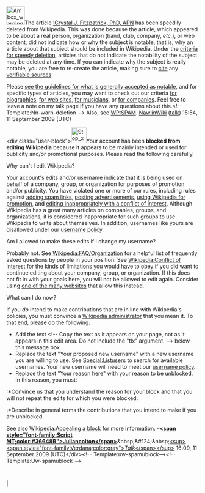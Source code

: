 <article id="24310064" title=User talk:Fitzpatrickconsultation>
	<talkpage id="24310064" title="User talk:Fitzpatrickconsultation">

{{Quote box
 | quote  = You may wish to consider using a Wizard to help you create articles. See the [[Wikipedia:Article wizard2.0|Article Wizard]].'''''
 | source = Thank you.
 | width  = 20%
 | align  = right
}}
[[Image:Ambox warning pn.svg|48px|left]]The article [[:Crystal J. Fitzpatrick, PhD, APN]] has been speedily deleted from Wikipedia. This was done because the article, which appeared to be about a real person, organization (band, club, company, ''etc.''), or web content, did not indicate how or why the subject is notable, that is, why an article about that subject should be included in Wikipedia. Under the [[WP:CSD#Articles|criteria for speedy deletion]], articles that do not indicate the notability of the subject may be deleted at any time. If you can indicate why the subject is really notable, you are free to re-create the article, making sure to [[Wikipedia:Citing sources|cite]] any [[Wikipedia:Verifiability|verifiable sources]].

Please [[Wikipedia:Notability|see the guidelines for what is generally accepted as notable]], and for specific types of articles, you may want to check out our criteria [[Wikipedia:Notability (people)|for biographies]], [[WP:WEB|for web sites]], [[WP:MUSIC|for musicians]], or [[WP:CORP|for companies]]. Feel free to leave a note on my talk page if you have any questions about this.&lt;!-- Template:Nn-warn-deletion --&gt;   Also, see [[WP:SPAM]]. [[User:NawlinWiki|NawlinWiki]] ([[User talk:NawlinWiki|talk]]) 15:54, 11 September 2009 (UTC)

&lt;div class=&quot;user-block&quot;&gt;[[Image:Stop_x_nuvola.svg|left|40px]]Your account has been '''blocked from editing Wikipedia''' because it appears to be mainly intended or used for publicity and/or promotional purposes. Please read the following carefully.


;Why can't I edit Wikipedia?
Your account's edits and/or username indicate that it is being used on behalf of a company, group, or organization for purposes of promotion and/or publicity.  You have violated one or more of our rules, including rules against [[WP:LINKSPAM|adding spam links]], [[WP:SPAM|posting advertisements]], [[WP:PROMOTION|using Wikipedia for promotion]], and [[WP:COI|editing inappropriately with a conflict of interest]].  Although Wikipedia has a great many articles on companies, groups, and organizations, it is considered inappropriate for such groups to use Wikipedia to write about themselves.  In addition, usernames like yours are disallowed under our [[WP:ORGNAME|username policy]].

;Am I allowed to make these edits if I change my username?
Probably not.  See [[Wikipedia:FAQ/Organization]] for a helpful list of frequently asked questions by people in your position.  See [[Wikipedia:Conflict of interest]] for the kinds of limitations you would have to obey if you did want to continue editing about your company, group, or organization.  If this does not fit in with your goals here, you will not be allowed to edit again.  Consider using [[WP:Alternative outlets|one of the many websites]] that allow this instead.

;What can I do now?
If you ''do'' intend to make contributions that are in line with Wikipedia's policies, you must convince a [[WP:ADMIN|Wikipedia administrator]] that you mean it.  To that end, please do the following: 

*Add the text &lt;!-- Copy the text as it appears on your page, not as it appears in this edit area. Do not include the &quot;tlx&quot; argument. --&gt;{{tlx|unblock-spamun|Your proposed new username|Your reason here}} below this message box.
*Replace the text &quot;Your proposed new username&quot; with a new username you are willing to use.  See [[Special:Listusers]] to search for available usernames.  Your new username will need to meet our [[WP:U|username policy]].
*Replace the text &quot;Your reason here&quot; with your reason to be unblocked. In this reason, you must:
:*Convince us that you understand the reason for your block and that you will not repeat the edits for which you were blocked.
:*Describe in general terms the contributions that you intend to make if you are unblocked.

See also [[Wikipedia:Appealing a block]] for more information. –'''[[User:Juliancolton|&lt;span style=&quot;font-family:Script MT;color:#36648B&quot;&gt;Juliancolton&lt;/span&gt;]]'''&amp;nbsp;&amp;#124;&amp;nbsp;[[User_talk:Juliancolton|&lt;sup&gt;&lt;span style=&quot;font-family:Verdana;color:gray&quot;&gt;''Talk''&lt;/span&gt;&lt;/sup&gt;]] 16:09, 11 September 2009 (UTC)&lt;/div&gt;[[Category:Wikipedians who are indefinitely blocked for promotional user names||{{PAGENAME}}]]{{z17}}&lt;!-- Template:uw-spamublock--&gt;&lt;!-- Template:Uw-spamublock --&gt;
	</talkpage>
</article>
